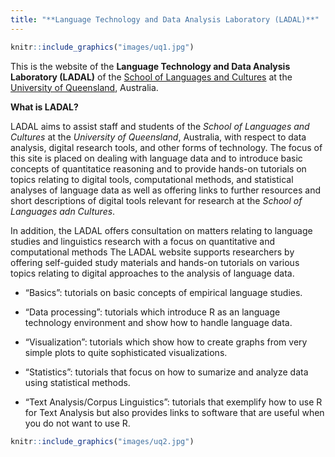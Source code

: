 ```yaml
---
title: "**Language Technology and Data Analysis Laboratory (LADAL)**"
---
```


```r
knitr::include_graphics("images/uq1.jpg")
```

This is the website of the **Language Technology and Data Analysis Laboratory (LADAL)** of the [School of Languages and Cultures](https://languages-cultures.uq.edu.au/) at the [University of Queensland](https://www.uq.edu.au/), Australia.


**What is LADAL?** 

LADAL aims to assist staff and students of the *School of Languages and Cultures* at the *University of Queensland*, Australia, with respect to data analysis, digital research tools, and other forms of technology. The focus of this site is placed on dealing with language data and to introduce basic concepts of quantitatice reasoning and to provide hands-on tutorials on topics relating to digital tools, computational methods, and statistical analyses of language data as well as offering links to further resources and short descriptions of digital tools relevant for research at the *School of Languages adn Cultures*.

In addition, the LADAL offers consultation on matters relating to language studies and linguistics research with a focus on quantitative and computational methods The LADAL website supports researchers by offering self-guided study materials and hands-on tutorials on various topics relating to digital approaches to the analysis of language data. 

* "Basics": tutorials on basic concepts of empirical language studies.

* "Data processing": tutorials which introduce R as an language technology environment and show how to handle language data.

*  "Visualization": tutorials which show how to create graphs from very simple plots to quite sophisticated visualizations.

*  "Statistics": tutorials that focus on how to sumarize and analyze data using statistical methods.

*  "Text Analysis/Corpus Linguistics": tutorials that exemplify how to use R for Text Analysis but also provides links to software that are useful when you do not want to use R.

```r
knitr::include_graphics("images/uq2.jpg")
```

